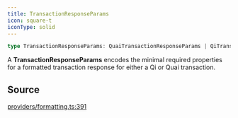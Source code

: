 ```yaml
---
title: TransactionResponseParams
icon: square-t
iconType: solid
---
```


```ts
type TransactionResponseParams: QuaiTransactionResponseParams | QiTransactionResponseParams;
```

A **TransactionResponseParams** encodes the minimal required properties for a formatted transaction response for
either a Qi or Quai transaction.

## Source

[providers/formatting.ts:391](https://github.com/dominant-strategies/quais.js/blob/ec36c527e0c48b8636096bd53c4af25f72470629/src/providers/formatting.ts#L391)
